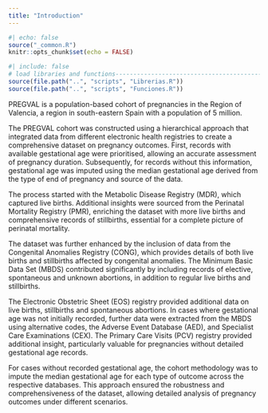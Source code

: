 ```yaml
---
title: "Introduction"
---
```


```r
#| echo: false
source("_common.R")
knitr::opts_chunk$set(echo = FALSE)

```

```r
#| include: false
# load libraries and functions-----------------------------------------------
source(file.path("..", "scripts", "Librerias.R"))
source(file.path("..", "scripts", "Funciones.R"))

```

PREGVAL is a population-based cohort of pregnancies in the Region of Valencia, a region in south-eastern Spain with a population of 5 million.

The PREGVAL cohort was constructed using a hierarchical approach that integrated data from different electronic health registries to create a comprehensive dataset on pregnancy outcomes. First, records with available gestational age were prioritised, allowing an accurate assessment of pregnancy duration. Subsequently, for records without this information, gestational age was imputed using the median gestational age derived from the type of end of pregnancy and source of the data.

The process started with the Metabolic Disease Registry (MDR), which captured live births. Additional insights were sourced from the Perinatal Mortality Registry (PMR), enriching the dataset with more live births and comprehensive records of stillbirths, essential for a complete picture of perinatal mortality.

The dataset was further enhanced by the inclusion of data from the Congenital Anomalies Registry (CONG), which provides details of both live births and stillbirths affected by congenital anomalies. The Minimum Basic Data Set (MBDS) contributed significantly by including records of elective, spontaneous and unknown abortions, in addition to regular live births and stillbirths.

The Electronic Obstetric Sheet (EOS) registry provided additional data on live births, stillbirths and spontaneous abortions. In cases where gestational age was not initially recorded, further data were extracted from the MBDS using alternative codes, the Adverse Event Database (AED), and Specialist Care Examinations (CEX). The Primary Care Visits (PCV) registry provided additional insight, particularly valuable for pregnancies without detailed gestational age records.

For cases without recorded gestational age, the cohort methodology was to impute the median gestational age for each type of outcome across the respective databases. This approach ensured the robustness and comprehensiveness of the dataset, allowing detailed analysis of pregnancy outcomes under different scenarios.

<div class="tocify-extend-page" data-unique="tocify-extend-page" style="height: 0;"></div>
